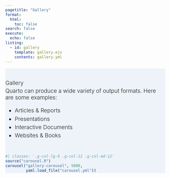 ```yaml
---
pagetitle: "Gallery"
format:
  html:
    toc: false
search: false
execute:
  echo: false
listing:
  - id: gallery
    template: gallery.ejs
    contents: gallery.yml
---
```


::: {#hero-banner .column-screen}

::: {.grid .column-page}
::: {.headline .g-col-lg-6 .g-col-12 .g-col-md-12}

::: {.h1}
Gallery
:::

Quarto can produce a wide variety of output formats. Here are some examples:

-   [Articles & Reports](#articles-reports)
-   [Presentations](#presentations)
-   [Interactive Documents](#interactive-documents)
-   [Websites & Books](#websites-books)
:::

```r
#| classes: '.g-col-lg-6 .g-col-12 .g-col-md-12'
source("carousel.R")
carousel("gallery-carousel", 5000, 
         yaml.load_file("carousel.yml"))
```
:::

:::


::: {#gallery .column-page}
:::

```{=html}
<style>

#hero-banner {
  padding-top: 35px;
  background-color: rgb(237,243,249);
}

#quarto-content main { 
  margin-top: 0;
  padding-top: 0;
}


html {
  scroll-behavior: smooth;
}

.headline {
font-size: 1.25em;
font-weight: 300;
padding-bottom: 1em;
}

.headline p {
  margin: 0;
  padding-bottom: 0.2rem;
}

.headline a {
  text-decoration: none;
}

.headline ul li {
  margin-bottom: 0.3em;
}

.carousel.card {
  padding-top: 2em;
}

.carousel img {
  width: 70%;
  margin-bottom: 110px;
}

.carousel-control-prev-icon, .carousel-control-next-icon {
  margin-bottom: 110px;
}

.carousel-caption {
  padding-top: 1em;
}
</style>
```
